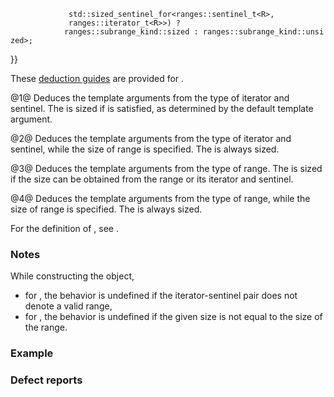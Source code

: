 {{title|deduction guides for {{tt|std::ranges::subrange}}}}
{{cpp/ranges/subrange/navbar}}
{{dcl begin}}
{{dcl header|ranges}}
{{dcl|num=1|since=c++20|
template&lt; std::input_or_output_iterator I, std::sentinel_for&lt;I&gt; S &gt;
subrange(I, S) -&gt; subrange&lt;I, S&gt;;
}}
{{dcl|num=2|since=c++20|
template&lt; std::input_or_output_iterator I, std::sentinel_for&lt;I&gt; S &gt;
subrange(I, S, /*make-unsigned-like-t*/&lt;std::iter_difference_t&lt;I&gt;&gt;) -&gt;
    subrange&lt;I, S, ranges::subrange_kind::sized&gt;;
}}
{{dcl|num=3|since=c++20|
template&lt; ranges::borrowed_range&lt;R&gt; &gt;
subrange(R&amp;&amp;) -&gt;
    subrange&lt;ranges::iterator_t&lt;R&gt;, ranges::sentinel_t&lt;R&gt;,
             (ranges::sized_range&lt;R&gt; {{!!}}
              std::sized_sentinel_for&lt;ranges::sentinel_t&lt;R&gt;,
              ranges::iterator_t&lt;R&gt;&gt;) ?
             ranges::subrange_kind::sized : ranges::subrange_kind::unsized&gt;;
}}
{{dcl|num=4|since=c++20|
template&lt; ranges::borrowed_range&lt;R&gt; &gt;
subrange(R&amp;&amp;, /*make-unsigned-like-t*/&lt;ranges::range_difference_t&lt;R&gt;&gt;) -&gt;
    subrange&lt;ranges::iterator_t&lt;R&gt;, ranges::sentinel_t&lt;R&gt;,
             ranges::subrange_kind::sized&gt;;
}}
{{dcl end}}

These [[cpp/language/class template argument deduction|deduction guides]] are provided for {{lc|std::ranges::subrange}}.

@1@ Deduces the template arguments from the type of iterator and sentinel. The {{tt|subrange}} is sized if {{c|std::sized_sentinel_for&lt;S, I&gt;}} is satisfied, as determined by the default template argument.

@2@ Deduces the template arguments from the type of iterator and sentinel, while the size of range is specified. The {{tt|subrange}} is always sized.

@3@ Deduces the template arguments from the type of range. The {{tt|subrange}} is sized if the size can be obtained from the range or its iterator and sentinel.

@4@ Deduces the template arguments from the type of range, while the size of range is specified. The {{tt|subrange}} is always sized.

For the definition of {{c/core|/* make-unsigned-like-t */}}, see {{lsi|cpp/ranges#make-unsigned-like-t}}{{sep}}.

===Notes===
While constructing the {{tt|subrange}} object,
* for {{v|1,2}}, the behavior is undefined if the iterator-sentinel pair does not denote a valid range,
* for {{v|2,4}}, the behavior is undefined if the given size is not equal to the size of the range.

===Example===
{{example}}

===Defect reports===
{{dr list begin}}
{{dr list item|wg=lwg|dr=3404|std=C++20|before=meaningless deduction guides from pair-like types were provided|after=removed}}
{{dr list end}}

{{langlinks|es|ja|ru|zh}}